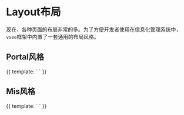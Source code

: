 
<Meta title="组件库|Layout布局/Layout布局" />

# Layout布局

现在，各种页面的布局非常的多。为了方便开发者使用在信息化管理系统中，`vsee`框架中内置了一套通用的布局风格。

## Portal风格

<Preview withToolbar>
<Story name="portal类型" height="360px">
{{
  template: `
    <async-component path="/views/PortalLayout.vue"/>
  `
}}
</Story>
</Preview>

## Mis风格

<Preview withToolbar>
<Story name="mis类型" height="360px">
{{
  template: `
    <async-component path="/views/MisLayout.vue"/>
  `
}}
</Story>
</Preview>
